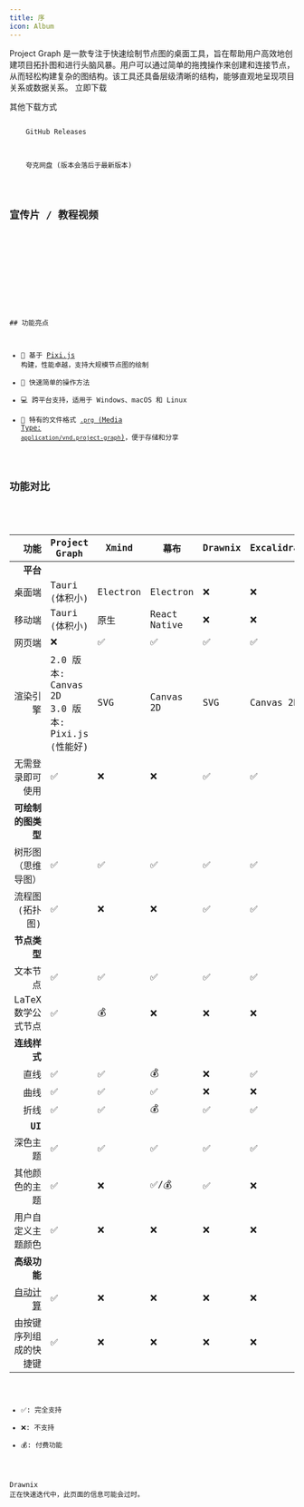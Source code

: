 ```yaml
---
title: 序
icon: Album
---
```



<style>
  {"#nd-toc{display:none}p:first-child,h2:first-child{margin-top:0}"}
</style>

<div className="flex gap-2 mt-8 flex-col xl:flex-row">

<div>
Project Graph 是一款专注于快速绘制节点图的桌面工具，旨在帮助用户高效地创建项目拓扑图和进行头脑风暴。用户可以通过简单的拖拽操作来创建和连接节点，从而轻松构建复杂的图结构。该工具还具备层级清晰的结构，能够直观地呈现项目关系或数据关系。

<Link
  href="/release/latest"
  className="inline-flex items-center gap-2 rounded-xl bg-blue-600 px-3 py-2 text-white no-underline shadow-lg shadow-blue-600/50 transition hover:opacity-90 hover:shadow-xl active:scale-95"
>
  <Download />
  <span>立即下载</span>
</Link>

其他下载方式

<div className="flex flex-wrap gap-2">
  <Link
    href="https://github.com/graphif/project-graph/releases"
    className="bg-fd-accent inline-flex items-center gap-2 rounded-xl px-3 py-2 text-sm no-underline transition hover:opacity-90 active:scale-95"
  >
    <Code size={18} />
    <span>GitHub Releases</span>
  </Link>
  <Link
    href="https://pan.quark.cn/s/d4a90dba9491"
    className="bg-fd-accent inline-flex items-center gap-2 rounded-xl px-3 py-2 text-sm no-underline transition hover:opacity-90 active:scale-95"
  >
    <Cloud size={18} />
    <span>夸克网盘 (版本会落后于最新版本)</span>
  </Link>
</div>

## 宣传片 / 教程视频

<div className="flex flex-wrap gap-4 xl:flex-col">
  <Bilibili bvid="BV1y2xdzUEXa" />
  <Bilibili bvid="BV1MM5WzKESm" />
  <Bilibili bvid="BV19B5WzyEiZ" />
  <Bilibili bvid="BV1W4k7YqEgU" />
</div>

</div>

<div>
## 功能亮点

- 🚀 基于 [Pixi.js](https://pixijs.com/) 构建，性能卓越，支持大规模节点图的绘制
- 🎨 快速简单的操作方法
- 💻 跨平台支持，适用于 Windows、macOS 和 Linux
- 📁 特有的文件格式 [`.prg` (Media Type: `application/vnd.project-graph`)](/docs/spec/prg)，便于存储和分享

## 功能对比

<style>
  {
    "td:nth-child(1),td:nth-child(2){background-color:var(--color-fd-muted)}table{font-size:0.75rem;width:max-content}td{padding:0.25rem}"
  }
</style>

|                                                  功能 | Project Graph                                      | Xmind    | 幕布         | Drawnix | Excalidraw | Obsidian Canvas |
| ----------------------------------------------------: | -------------------------------------------------- | -------- | ------------ | ------- | ---------- | --------------- |
|                                              **平台** |                                                    |          |              |         |            |                 |
|                                                桌面端 | Tauri (体积小)                                     | Electron | Electron     | ❌      | ❌         | Electron        |
|                                                移动端 | Tauri (体积小)                                     | 原生     | React Native | ❌      | ❌         | Capacitor       |
|                                                网页端 | ❌                                                 | ✅       | ✅           | ✅      | ✅         | ❌              |
|                                              渲染引擎 | 2.0 版本: Canvas 2D<br/>3.0 版本: Pixi.js (性能好) | SVG      | Canvas 2D    | SVG     | Canvas 2D  | DOM             |
|                                      无需登录即可使用 | ✅                                                 | ❌       | ❌           | ✅      | ✅         | ✅              |
|                                    **可绘制的图类型** |                                                    |          |              |         |            |                 |
|                                    树形图（思维导图） | ✅                                                 | ✅       | ✅           | ✅      | ✅         | ✅              |
|                                       流程图 (拓扑图) | ✅                                                 | ❌       | ❌           | ✅      | ✅         | ✅              |
|                                          **节点类型** |                                                    |          |              |         |            |                 |
|                                              文本节点 | ✅                                                 | ✅       | ✅           | ✅      | ✅         | ✅              |
|                                    LaTeX 数学公式节点 | ✅                                                 | 💰       | ❌           | ❌      | ❌         | ✅              |
|                                          **连线样式** |                                                    |          |              |         |            |                 |
|                                                  直线 | ✅                                                 | ✅       | 💰           | ❌      | ✅         | ❌              |
|                                                  曲线 | ✅                                                 | ✅       | ✅           | ❌      | ❌         | ✅              |
|                                                  折线 | ✅                                                 | ✅       | 💰           | ✅      | ✅         | ❌              |
|                                                **UI** |                                                    |          |              |         |            |                 |
|                                              深色主题 | ✅                                                 | ✅       | ✅           | ✅      | ✅         | ✅              |
|                                        其他颜色的主题 | ✅                                                 | ❌       | ✅/💰        | ✅      | ❌         | ✅              |
|                                    用户自定义主题颜色 | ✅                                                 | ❌       | ❌           | ❌      | ❌         | ✅              |
|                                          **高级功能** |                                                    |          |              |         |            |                 |
| [自动计算](/docs/app/features/feature/compute-engine) | ✅                                                 | ❌       | ❌           | ❌      | ❌         | ❌              |
|                                由按键序列组成的快捷键 | ✅                                                 | ❌       | ❌           | ❌      | ❌         | ❌              |

- ✅: 完全支持
- ❌: 不支持
- 💰: 付费功能

<Callout>Drawnix 正在快速迭代中，此页面的信息可能会过时。</Callout>

</div>

</div>
